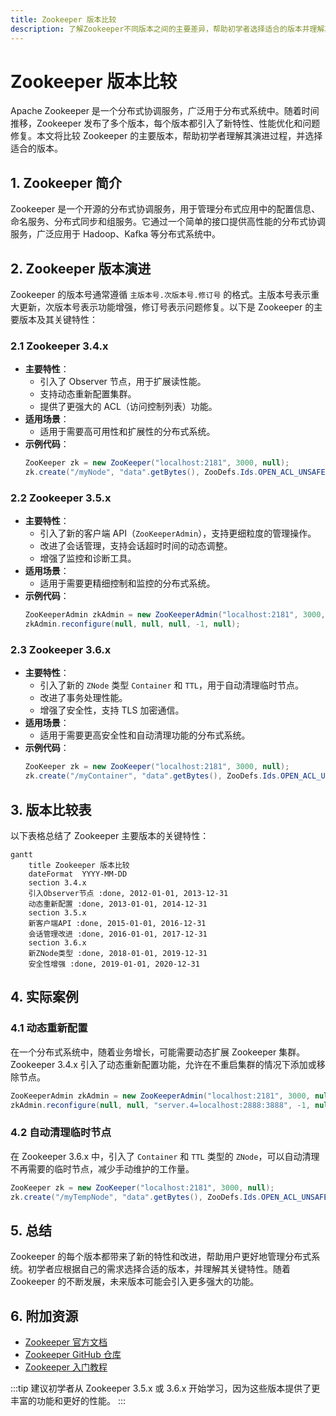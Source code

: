 ```yaml
---
title: Zookeeper 版本比较
description: 了解Zookeeper不同版本之间的主要差异，帮助初学者选择适合的版本并理解其演进过程。
---
```


# Zookeeper 版本比较

Apache Zookeeper 是一个分布式协调服务，广泛用于分布式系统中。随着时间推移，Zookeeper 发布了多个版本，每个版本都引入了新特性、性能优化和问题修复。本文将比较 Zookeeper 的主要版本，帮助初学者理解其演进过程，并选择适合的版本。

## 1. Zookeeper 简介

Zookeeper 是一个开源的分布式协调服务，用于管理分布式应用中的配置信息、命名服务、分布式同步和组服务。它通过一个简单的接口提供高性能的分布式协调服务，广泛应用于 Hadoop、Kafka 等分布式系统中。

## 2. Zookeeper 版本演进

Zookeeper 的版本号通常遵循 `主版本号.次版本号.修订号` 的格式。主版本号表示重大更新，次版本号表示功能增强，修订号表示问题修复。以下是 Zookeeper 的主要版本及其关键特性：

### 2.1 Zookeeper 3.4.x

- **主要特性**：
  - 引入了 Observer 节点，用于扩展读性能。
  - 支持动态重新配置集群。
  - 提供了更强大的 ACL（访问控制列表）功能。
- **适用场景**：
  - 适用于需要高可用性和扩展性的分布式系统。
- **示例代码**：
  ```java
  ZooKeeper zk = new ZooKeeper("localhost:2181", 3000, null);
  zk.create("/myNode", "data".getBytes(), ZooDefs.Ids.OPEN_ACL_UNSAFE, CreateMode.PERSISTENT);
  ```

### 2.2 Zookeeper 3.5.x

- **主要特性**：
  - 引入了新的客户端 API（`ZooKeeperAdmin`），支持更细粒度的管理操作。
  - 改进了会话管理，支持会话超时时间的动态调整。
  - 增强了监控和诊断工具。
- **适用场景**：
  - 适用于需要更精细控制和监控的分布式系统。
- **示例代码**：
  ```java
  ZooKeeperAdmin zkAdmin = new ZooKeeperAdmin("localhost:2181", 3000, null);
  zkAdmin.reconfigure(null, null, null, -1, null);
  ```

### 2.3 Zookeeper 3.6.x

- **主要特性**：
  - 引入了新的 `ZNode` 类型 `Container` 和 `TTL`，用于自动清理临时节点。
  - 改进了事务处理性能。
  - 增强了安全性，支持 TLS 加密通信。
- **适用场景**：
  - 适用于需要更高安全性和自动清理功能的分布式系统。
- **示例代码**：
  ```java
  ZooKeeper zk = new ZooKeeper("localhost:2181", 3000, null);
  zk.create("/myContainer", "data".getBytes(), ZooDefs.Ids.OPEN_ACL_UNSAFE, CreateMode.CONTAINER);
  ```

## 3. 版本比较表

以下表格总结了 Zookeeper 主要版本的关键特性：

```mermaid
gantt
    title Zookeeper 版本比较
    dateFormat  YYYY-MM-DD
    section 3.4.x
    引入Observer节点 :done, 2012-01-01, 2013-12-31
    动态重新配置 :done, 2013-01-01, 2014-12-31
    section 3.5.x
    新客户端API :done, 2015-01-01, 2016-12-31
    会话管理改进 :done, 2016-01-01, 2017-12-31
    section 3.6.x
    新ZNode类型 :done, 2018-01-01, 2019-12-31
    安全性增强 :done, 2019-01-01, 2020-12-31
```

## 4. 实际案例

### 4.1 动态重新配置

在一个分布式系统中，随着业务增长，可能需要动态扩展 Zookeeper 集群。Zookeeper 3.4.x 引入了动态重新配置功能，允许在不重启集群的情况下添加或移除节点。

```java
ZooKeeperAdmin zkAdmin = new ZooKeeperAdmin("localhost:2181", 3000, null);
zkAdmin.reconfigure(null, null, "server.4=localhost:2888:3888", -1, null);
```

### 4.2 自动清理临时节点

在 Zookeeper 3.6.x 中，引入了 `Container` 和 `TTL` 类型的 `ZNode`，可以自动清理不再需要的临时节点，减少手动维护的工作量。

```java
ZooKeeper zk = new ZooKeeper("localhost:2181", 3000, null);
zk.create("/myTempNode", "data".getBytes(), ZooDefs.Ids.OPEN_ACL_UNSAFE, CreateMode.EPHEMERAL);
```

## 5. 总结

Zookeeper 的每个版本都带来了新的特性和改进，帮助用户更好地管理分布式系统。初学者应根据自己的需求选择合适的版本，并理解其关键特性。随着 Zookeeper 的不断发展，未来版本可能会引入更多强大的功能。

## 6. 附加资源

- [Zookeeper 官方文档](https://zookeeper.apache.org/doc/current/)
- [Zookeeper GitHub 仓库](https://github.com/apache/zookeeper)
- [Zookeeper 入门教程](https://zookeeper.apache.org/doc/current/zookeeperStarted.html)

:::tip
建议初学者从 Zookeeper 3.5.x 或 3.6.x 开始学习，因为这些版本提供了更丰富的功能和更好的性能。
:::